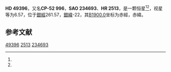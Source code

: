{{Starbox begin
| name = HD 49396
}}
{{Starbox observe
| epoch = [[J2000.0|J2000.0]]
| constell = {{星座名待查}}<ref name=SIMBAD>{{cite web
 | url=http://simbad.u-strasbg.fr/simbad/sim-id?Ident=HR+2513
 | title =Pulsating variable Star
 | publisher=Centre de Données astronomiques de Strasbourg
 | work=SIMBAD
 | accessdate=2012-07-13}}</ref><ref name=DATA>{{cite web
 | url=http://vizier.u-strasbg.fr/viz-bin/VizieR-5?-out.add=.&-source=5050&-corr=PK=HR&-out.max=9999&HR=2513
 | title=VizieR Detailed Page
 | accessdate=2012-07-13
 | archive-date=2016-03-05
 | archive-url=https://web.archive.org/web/20160305023147/http://vizier.u-strasbg.fr/viz-bin/VizieR-5?-out.add=.&-source=5050&-corr=PK=HR&-out.max=9999&HR=2513
 | dead-url=no
 }}</ref>
| 星官 = 
| ra = {{RA|6|45|26.1}}<ref name=SIMBAD /><ref name=DATA />
| dec = {{DEC|-52|12|4}}<ref name=SIMBAD /><ref name=DATA />
| appmag_v = 6.57<ref name=SIMBAD /><ref name=DATA />
}}
{{Starbox character
| class = G6Iab<ref name=SIMBAD /><ref name=DATA />
| b-v = 1.08<ref name=SIMBAD /><ref name=DATA />
| u-b = <ref name=SIMBAD /><ref name=DATA />
| r-i = <ref name=SIMBAD /><ref name=DATA />
| variable = 
}}
{{Starbox astrometry
| radial_v = 
| prop_mo_ra = 17
| parallax = 
| p_error = 
}}
{{Starbox catalog
| names =CP-52 996，[[SAO星表|SAO]] 234693，[[HD星表|HD]] 49396，[[HR星表|HR]] 2513}}
{{Starbox reference |Simbad=HR+2513}}
{{Starbox end}}

'''HD 49396'''，又名'''CP-52 996'''，'''SAO 234693'''、'''HR 2513'''，是一颗恒星<ref name=SIMBAD /><ref name=DATA />，视星等为6.57，位于[[銀道座標系|銀經]]261.57，[[銀道座標系|銀緯]]-22，其[[B1900.0|B1900.0]]坐标为赤經{{RA|6|43|7.4}}，赤緯{{DEC|-52|-22|39}}。

== 参考文献 ==
{{reflist}}

{{star-stub}}

[[Category:HD和HDE天體|49396]]
[[Category:HR天體|2513]]
[[Category:SAO天體|234693]]